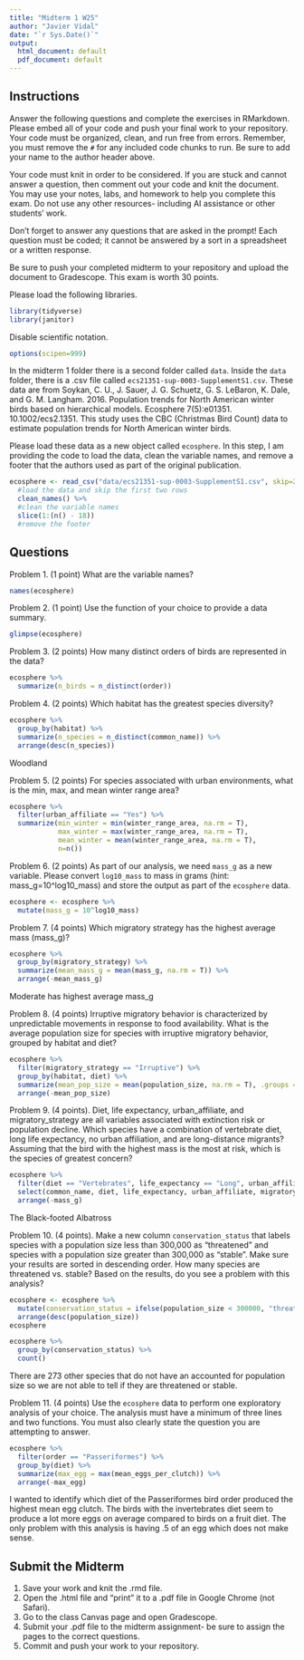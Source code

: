 ```yaml
---
title: "Midterm 1 W25"
author: "Javier Vidal"
date: "`r Sys.Date()`"
output:
  html_document: default
  pdf_document: default
---
```


## Instructions
Answer the following questions and complete the exercises in RMarkdown. Please embed all of your code and push your final work to your repository. Your code must be organized, clean, and run free from errors. Remember, you must remove the `#` for any included code chunks to run. Be sure to add your name to the author header above. 

Your code must knit in order to be considered. If you are stuck and cannot answer a question, then comment out your code and knit the document. You may use your notes, labs, and homework to help you complete this exam. Do not use any other resources- including AI assistance or other students' work.  

Don't forget to answer any questions that are asked in the prompt! Each question must be coded; it cannot be answered by a sort in a spreadsheet or a written response.  

Be sure to push your completed midterm to your repository and upload the document to Gradescope. This exam is worth 30 points. 

Please load the following libraries.
```r
library(tidyverse)
library(janitor)
```

Disable scientific notation.
```r
options(scipen=999)
```

In the midterm 1 folder there is a second folder called `data`. Inside the `data` folder, there is a .csv file called `ecs21351-sup-0003-SupplementS1.csv`. These data are from Soykan, C. U., J. Sauer, J. G. Schuetz, G. S. LeBaron, K. Dale, and G. M. Langham. 2016. Population trends for North American winter birds based on hierarchical models. Ecosphere 7(5):e01351. 10.1002/ecs2.1351. This study uses the CBC (Christmas Bird Count) data to estimate population trends for North American winter birds.  

Please load these data as a new object called `ecosphere`. In this step, I am providing the code to load the data, clean the variable names, and remove a footer that the authors used as part of the original publication.
```r
ecosphere <- read_csv("data/ecs21351-sup-0003-SupplementS1.csv", skip=2) %>%
  #load the data and skip the first two rows
  clean_names() %>%
  #clean the variable names
  slice(1:(n() - 18)) 
  #remove the footer
```

## Questions
Problem 1. (1 point) What are the variable names?
```r
names(ecosphere)
```


Problem 2. (1 point) Use the function of your choice to provide a data summary.
```r
glimpse(ecosphere)
```


Problem 3. (2 points) How many distinct orders of birds are represented in the data?
```r
ecosphere %>% 
  summarize(n_birds = n_distinct(order))
```


Problem 4. (2 points) Which habitat has the greatest species diversity?
```r
ecosphere %>% 
  group_by(habitat) %>% 
  summarize(n_species = n_distinct(common_name)) %>% 
  arrange(desc(n_species))
```
Woodland

Problem 5. (2 points) For species associated with urban environments, what is the min, max, and mean winter range area?
```r
ecosphere %>% 
  filter(urban_affiliate == "Yes") %>% 
  summarize(min_winter = min(winter_range_area, na.rm = T),
            max_winter = max(winter_range_area, na.rm = T), 
            mean_winter = mean(winter_range_area, na.rm = T), 
            n=n())
```

Problem 6. (2 points) As part of our analysis, we need `mass_g` as a new variable. Please convert `log10_mass` to mass in grams (hint: mass_g=10^log10_mass) and store the output as part of the `ecosphere` data.
```r
ecosphere <- ecosphere %>% 
  mutate(mass_g = 10^log10_mass) 

```


Problem 7. (4 points) Which migratory strategy has the highest average mass (mass_g)?  
```r
ecosphere %>% 
  group_by(migratory_strategy) %>% 
  summarize(mean_mass_g = mean(mass_g, na.rm = T)) %>% 
  arrange(-mean_mass_g)
```
Moderate has highest average mass_g


Problem 8. (4 points) Irruptive migratory behavior is characterized by unpredictable movements in response to food availability. What is the average population size for species with irruptive migratory behavior, grouped by habitat and diet?
```r
ecosphere %>%  
  filter(migratory_strategy == "Irruptive") %>% 
  group_by(habitat, diet) %>% 
  summarize(mean_pop_size = mean(population_size, na.rm = T), .groups = 'keep') %>% 
  arrange(-mean_pop_size)
```


Problem 9. (4 points). Diet, life expectancy, urban_affiliate, and migratory_strategy are all variables associated with extinction risk or population decline. Which species have a combination of vertebrate diet, long life expectancy, no urban affiliation, and are long-distance migrants? Assuming that the bird with the highest mass is the most at risk, which is the species of greatest concern?  
```r
ecosphere %>% 
  filter(diet == "Vertebrates", life_expectancy == "Long", urban_affiliate == "No", migratory_strategy == "Long") %>% 
  select(common_name, diet, life_expectancy, urban_affiliate, migratory_strategy, mass_g) %>% 
  arrange(-mass_g)

```
The Black-footed Albatross


Problem 10. (4 points). Make a new column `conservation_status` that labels species with a population size less than 300,000 as "threatened" and species with a population size greater than 300,000 as "stable". Make sure your results are sorted in descending order. How many species are threatened vs. stable? Based on the results, do you see a problem with this analysis?  
```r
ecosphere <- ecosphere %>% 
  mutate(conservation_status = ifelse(population_size < 300000, "threatened", "stable")) %>%
  arrange(desc(population_size))
ecosphere
```

```r
ecosphere %>% 
  group_by(conservation_status) %>% 
  count()
```
There are 273 other species that do not have an accounted for population size so we are not able to tell if they are threatened or stable. 


Problem 11. (4 points) Use the `ecosphere` data to perform one exploratory analysis of your choice. The analysis must have a minimum of three lines and two functions. You must also clearly state the question you are attempting to answer.
```r
ecosphere %>% 
  filter(order == "Passeriformes") %>% 
  group_by(diet) %>% 
  summarize(max_egg = max(mean_eggs_per_clutch)) %>% 
  arrange(-max_egg)
```
I wanted to identify which diet of the Passeriformes bird order produced the highest mean egg clutch. The birds with the invertebrates diet seem to produce a lot more eggs on average compared to birds on a fruit diet. The only problem with this analysis is having .5 of an egg which does not make sense.  

## Submit the Midterm
1. Save your work and knit the .rmd file.  
2. Open the .html file and "print" it to a .pdf file in Google Chrome (not Safari).    
3. Go to the class Canvas page and open Gradescope.  
4. Submit your .pdf file to the midterm assignment- be sure to assign the pages to the correct questions.  
5. Commit and push your work to your repository. 